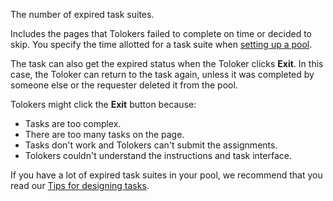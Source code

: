 The number of expired task suites.

Includes the pages that Tolokers failed to complete on time or decided to skip. You specify the time allotted for a task suite when [setting up a pool](/docs/guide/pool-main#table_n3q_vhz_jlb).

The task can also get the expired status when the Toloker clicks **Exit**. In this case, the Toloker can return to the task again, unless it was completed by someone else or the requester deleted it from the pool.

<Cut title="Recommendations">

Tolokers might click the **Exit** button because:

- Tasks are too complex.
- There are too many tasks on the page.
- Tasks don't work and Tolokers can't submit the assignments.
- Tolokers couldn't understand the instructions and task interface.

If you have a lot of expired task suites in your pool, we recommend that you read our [Tips for designing tasks](/docs/guide/faq).

</Cut>
